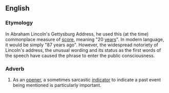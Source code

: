 ==English==
{{wikipedia|Gettysburg Address}}

===Etymology===
In Abraham Lincoln's Gettysburg Address, he used this (at the time) commonplace measure of [[score]], meaning "20 [[year]]s". In modern language, it would be simply "87 years ago". However, the widespread notoriety of Lincoln's address, the unusual wording and its status as the first words of the speech have caused the phrase to enter the public consciousness.

===Adverb===
{{head|en|adverb|head=[[four]] [[score]] [[and]] [[seven]] [[years]] [[ago]]}}

# {{context|idiomatic|lang=en}} As an [[opener]], a sometimes sarcastic [[indicator]] to indicate a past event being mentioned is particularly important.